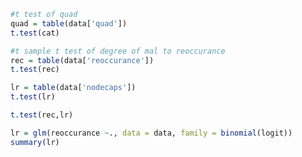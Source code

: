 ```r
#t test of quad
quad = table(data['quad'])
t.test(cat)

#t sample t test of degree of mal to reoccurance
rec = table(data['reoccurance'])
t.test(rec)

lr = table(data['nodecaps'])
t.test(lr)

t.test(rec,lr)

lr = glm(reoccurance ~., data = data, family = binomial(logit))
summary(lr)

```